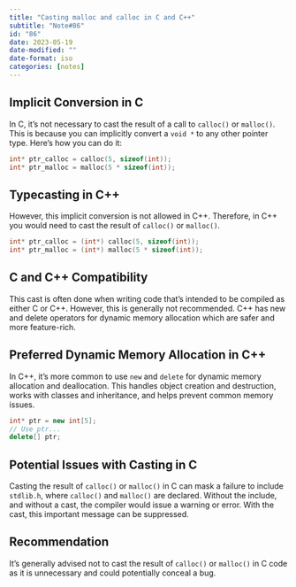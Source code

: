 ```yaml
---
title: "Casting malloc and calloc in C and C++"
subtitle: "Note#86"
id: "86"
date: 2023-05-19
date-modified: ""
date-format: iso
categories: [notes]
---
```

## Implicit Conversion in C

In C, it's not necessary to cast the result of a call to `calloc()` or `malloc()`. This is because you can implicitly convert a `void *` to any other pointer type. Here's how you can do it:

```c
int* ptr_calloc = calloc(5, sizeof(int));
int* ptr_malloc = malloc(5 * sizeof(int));
```

## Typecasting in C++

However, this implicit conversion is not allowed in C++. Therefore, in C++ you would need to cast the result of `calloc()` or `malloc()`.

```cpp
int* ptr_calloc = (int*) calloc(5, sizeof(int));
int* ptr_malloc = (int*) malloc(5 * sizeof(int));
```

## C and C++ Compatibility

This cast is often done when writing code that's intended to be compiled as either C or C++. However, this is generally not recommended. C++ has new and delete operators for dynamic memory allocation which are safer and more feature-rich.

## Preferred Dynamic Memory Allocation in C++

In C++, it's more common to use `new` and `delete` for dynamic memory allocation and deallocation. This handles object creation and destruction, works with classes and inheritance, and helps prevent common memory issues.

```cpp
int* ptr = new int[5];
// Use ptr...
delete[] ptr;
```

## Potential Issues with Casting in C

Casting the result of `calloc()` or `malloc()` in C can mask a failure to include `stdlib.h`, where `calloc()` and `malloc()` are declared. Without the include, and without a cast, the compiler would issue a warning or error. With the cast, this important message can be suppressed.

## Recommendation

It's generally advised not to cast the result of `calloc()` or `malloc()` in C code as it is unnecessary and could potentially conceal a bug.
